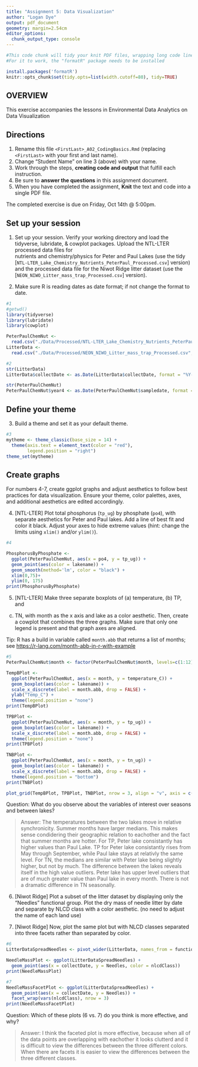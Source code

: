 ```yaml
---
title: "Assignment 5: Data Visualization"
author: "Logan Dye"
output: pdf_document
geometry: margin=2.54cm
editor_options: 
  chunk_output_type: console
---
```


```r
#This code chunk will tidy your knit PDF files, wrapping long code lines
#For it to work, the "formatR" package needs to be installed

install.packages('formatR')
knitr::opts_chunk$set(tidy.opts=list(width.cutoff=80), tidy=TRUE)
```

## OVERVIEW

This exercise accompanies the lessons in Environmental Data Analytics on Data Visualization 

## Directions
1. Rename this file `<FirstLast>_A02_CodingBasics.Rmd` (replacing `<FirstLast>` with your first and last name).
2. Change "Student Name" on line 3 (above) with your name.
3. Work through the steps, **creating code and output** that fulfill each instruction.
4. Be sure to **answer the questions** in this assignment document.
5. When you have completed the assignment, **Knit** the text and code into a single PDF file.

The completed exercise is due on Friday, Oct 14th @ 5:00pm.



## Set up your session 
1. Set up your session. Verify your working directory and load the tidyverse, 
lubridate, & cowplot packages. Upload the NTL-LTER processed data files for  
nutrients and chemistry/physics for Peter and Paul Lakes (use the tidy 
[`NTL-LTER_Lake_Chemistry_Nutrients_PeterPaul_Processed.csv`] version) and 
the processed data file for the Niwot Ridge litter dataset (use the
[`NEON_NIWO_Litter_mass_trap_Processed.csv`] version). 

2. Make sure R is reading dates as date format; if not change the format to date.

```r
#1 
#getwd()
library(tidyverse)
library(lubridate)
library(cowplot)

PeterPaulChemNut <- 
  read.csv("./Data/Processed/NTL-LTER_Lake_Chemistry_Nutrients_PeterPaul_Processed.csv", stringsAsFactors = TRUE)
LitterData <-
  read.csv("./Data/Processed/NEON_NIWO_Litter_mass_trap_Processed.csv", stringsAsFactors = TRUE)

#2 
str(LitterData)
LitterData$collectDate <- as.Date(LitterData$collectDate, format = "%Y-%m-%d")

str(PeterPaulChemNut)
PeterPaulChemNut$year4 <- as.Date(PeterPaulChemNut$sampledate, format = "%Y-%m-%d")

```
## Define your theme
3. Build a theme and set it as your default theme.

```r
#3
mytheme <- theme_classic(base_size = 14) +
  theme(axis.text = element_text(color = "red"), 
        legend.position = "right")
theme_set(mytheme)

```

## Create graphs
For numbers 4-7, create ggplot graphs and adjust aesthetics to follow best 
practices for data visualization. Ensure your theme, color palettes, axes, 
and additional aesthetics are edited accordingly.

4. [NTL-LTER] Plot total phosphorus (`tp_ug`) by phosphate (`po4`), with 
separate aesthetics for Peter and Paul lakes. Add a line of best fit and 
color it black. Adjust your axes to hide extreme values (hint: change the 
limits using `xlim()` and/or `ylim()`).

```r
#4

PhosphorusByPhosphate <- 
  ggplot(PeterPaulChemNut, aes(x = po4, y = tp_ug)) +
  geom_point(aes(color = lakename)) +
  geom_smooth(method='lm', color = "black") + 
  xlim(0,75)+
  ylim(0, 175)
print(PhosphorusByPhosphate)


```


5. [NTL-LTER] Make three separate boxplots of (a) temperature, (b) TP, and 
(c) TN, with month as the x axis and lake as a color aesthetic. Then, create 
a cowplot that combines the three graphs. Make sure that only one legend is 
present and that graph axes are aligned. 

Tip: R has a build in variable called `month.abb` that returns a list of months;
see <https://r-lang.com/month-abb-in-r-with-example>

```r
#5
PeterPaulChemNut$month <- factor(PeterPaulChemNut$month, levels=c(1:12))

TempBPlot <-
  ggplot(PeterPaulChemNut, aes(x = month, y = temperature_C)) + 
  geom_boxplot(aes(color = lakename)) +
  scale_x_discrete(label = month.abb, drop = FALSE) + 
  ylab("Temp_C") + 
  theme(legend.position = "none")
print(TempBPlot)

TPBPlot <-
  ggplot(PeterPaulChemNut, aes(x = month, y = tp_ug)) + 
  geom_boxplot(aes(color = lakename)) + 
  scale_x_discrete(label = month.abb, drop = FALSE) +
  theme(legend.position = "none")
print(TPBPlot)

TNBPlot <-
  ggplot(PeterPaulChemNut, aes(x = month, y = tn_ug)) + 
  geom_boxplot(aes(color = lakename)) +
  scale_x_discrete(label = month.abb, drop = FALSE) +
  theme(legend.position = "bottom")
print(TNBPlot)

plot_grid(TempBPlot, TPBPlot, TNBPlot, nrow = 3, align = "v", axis = c("l"))  

```

Question: What do you observe about the variables of interest over seasons 
and between lakes? 

> Answer: The temperatures between the two lakes move in relative synchronicity. Summer months have larger medians. This makes sense condidering their geographic relation to eachother and the fact that summer months are hotter. For TP, Peter lake consistantly has higher values than Paul Lake. TP for Peter lake consistantly rises from May through September, while Paul lake stays at relativly the same level. For TN, the medians are similar with Peter lake being slightly higher, but not by much. The difference between the lakes reveals itself in the high value outliers. Peter lake has upper level outliers that are of much greater value than Paul lake in every month. There is not a dramatic difference in TN seasonally. 

6. [Niwot Ridge] Plot a subset of the litter dataset by displaying only the 
"Needles" functional group. Plot the dry mass of needle litter by date and 
separate by NLCD class with a color aesthetic. (no need to adjust the name 
of each land use)

7. [Niwot Ridge] Now, plot the same plot but with NLCD classes separated into 
three facets rather than separated by color. 

```r
#6
LitterDataSpreadNeedles <- pivot_wider(LitterData, names_from = functionalGroup, values_from = dryMass)

NeedleMassPlot <- ggplot(LitterDataSpreadNeedles) +
  geom_point(aes(x = collectDate, y = Needles, color = nlcdClass))
print(NeedleMassPlot)

#7
NeedleMassFacetPlot <- ggplot(LitterDataSpreadNeedles) +
  geom_point(aes(x = collectDate, y = Needles)) +
  facet_wrap(vars(nlcdClass), nrow = 3)
print(NeedleMassFacetPlot)

```
Question: Which of these plots (6 vs. 7) do you think is more effective, and why? 

> Answer: I think the faceted plot is more effective, because when all of the data points are overlapping with eachother it looks clutterd and it is difficult to view the differences between the three different colors. When there are facets it is easier to view the differences between the three different classes. 